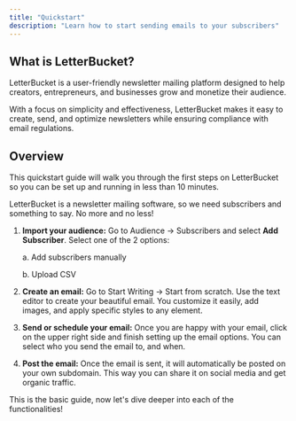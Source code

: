 ```yaml
---
title: "Quickstart"
description: "Learn how to start sending emails to your subscribers"
---
```


## What is LetterBucket?

LetterBucket is a user-friendly newsletter mailing platform designed to help creators, entrepreneurs, and businesses grow and monetize their audience.

With a focus on simplicity and effectiveness, LetterBucket makes it easy to create, send, and optimize newsletters while ensuring compliance with email regulations.

## Overview

This quickstart guide will walk you through the first steps on LetterBucket so you can be set up and running in less than 10 minutes.

LetterBucket is a newsletter mailing software, so we need subscribers and something to say. No more and no less\!

1. **Import your audience:** Go to Audience -\> Subscribers and select **Add Subscriber**. Select one of the 2 options:

   a. Add subscribers manually

   b. Upload CSV
2. **Create an email:** Go to Start Writing -\> Start from scratch. Use the text editor to create your beautiful email. You customize it easily, add images, and apply specific styles to any element.
3. **Send or schedule your email:** Once you are happy with your email, click on the upper right side and finish setting up the email options. You can select who you send the email to, and when.
4. **Post the email:** Once the email is sent, it will automatically be posted on your own subdomain. This way you can share it on social media and get organic traffic.

This is the basic guide, now let's dive deeper into each of the functionalities\!